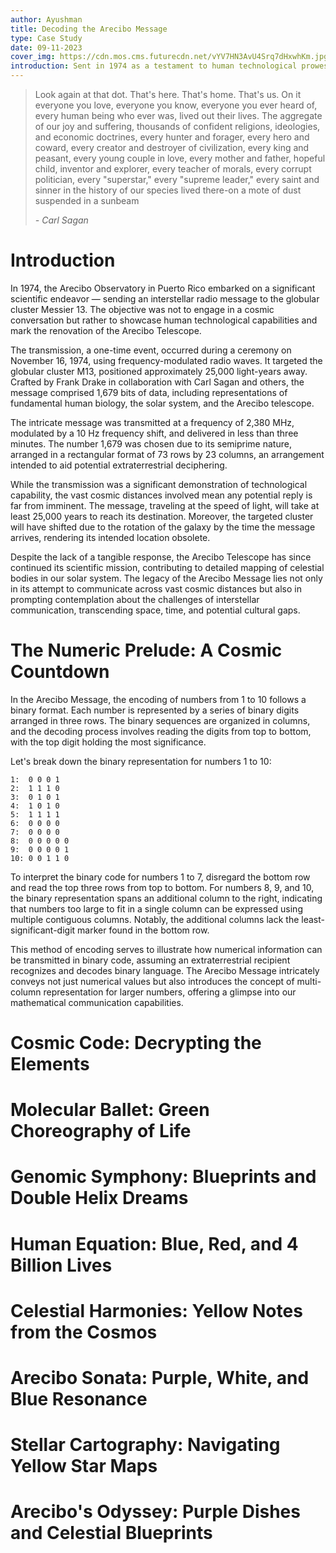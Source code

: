 ```yaml
---
author: Ayushman
title: Decoding the Arecibo Message
type: Case Study
date: 09-11-2023
cover_img: https://cdn.mos.cms.futurecdn.net/vYV7HN3AvU4Srq7dHxwhKm.jpg
introduction: Sent in 1974 as a testament to human technological prowess, this interstellar radio message carried essential details about Earth and humanity. Rather than a sincere attempt at extraterrestrial communication, it stood as a symbolic showcase of our technological achievements.
---
```


> Look again at that dot. That's here. That's home. That's us. On it everyone you love, everyone you know, everyone you ever heard of, every human being who ever was, lived out their lives. The aggregate of our joy and suffering, thousands of confident religions, ideologies, and economic doctrines, every hunter and forager, every hero and coward, every creator and destroyer of civilization, every king and peasant, every young couple in love, every mother and father, hopeful child, inventor and explorer, every teacher of morals, every corrupt politician, every "superstar," every "supreme leader," every saint and sinner in the history of our species lived there-on a mote of dust suspended in a sunbeam
>
> *- Carl Sagan*

# Introduction

In 1974, the Arecibo Observatory in Puerto Rico embarked on a significant scientific endeavor — sending an interstellar radio message to the globular cluster Messier 13. The objective was not to engage in a cosmic conversation but rather to showcase human technological capabilities and mark the renovation of the Arecibo Telescope.

The transmission, a one-time event, occurred during a ceremony on November 16, 1974, using frequency-modulated radio waves. It targeted the globular cluster M13, positioned approximately 25,000 light-years away. Crafted by Frank Drake in collaboration with Carl Sagan and others, the message comprised 1,679 bits of data, including representations of fundamental human biology, the solar system, and the Arecibo telescope.

The intricate message was transmitted at a frequency of 2,380 MHz, modulated by a 10 Hz frequency shift, and delivered in less than three minutes. The number 1,679 was chosen due to its semiprime nature, arranged in a rectangular format of 73 rows by 23 columns, an arrangement intended to aid potential extraterrestrial deciphering.

While the transmission was a significant demonstration of technological capability, the vast cosmic distances involved mean any potential reply is far from imminent. The message, traveling at the speed of light, will take at least 25,000 years to reach its destination. Moreover, the targeted cluster will have shifted due to the rotation of the galaxy by the time the message arrives, rendering its intended location obsolete.

Despite the lack of a tangible response, the Arecibo Telescope has since continued its scientific mission, contributing to detailed mapping of celestial bodies in our solar system. The legacy of the Arecibo Message lies not only in its attempt to communicate across vast cosmic distances but also in prompting contemplation about the challenges of interstellar communication, transcending space, time, and potential cultural gaps.

# The Numeric Prelude: A Cosmic Countdown

In the Arecibo Message, the encoding of numbers from 1 to 10 follows a binary format. Each number is represented by a series of binary digits arranged in three rows. The binary sequences are organized in columns, and the decoding process involves reading the digits from top to bottom, with the top digit holding the most significance.

Let's break down the binary representation for numbers 1 to 10:

```
1:  0 0 0 1
2:  1 1 1 0
3:  0 1 0 1
4:  1 0 1 0
5:  1 1 1 1
6:  0 0 0 0
7:  0 0 0 0
8:  0 0 0 0 0
9:  0 0 0 0 1
10: 0 0 1 1 0
```

To interpret the binary code for numbers 1 to 7, disregard the bottom row and read the top three rows from top to bottom. For numbers 8, 9, and 10, the binary representation spans an additional column to the right, indicating that numbers too large to fit in a single column can be expressed using multiple contiguous columns. Notably, the additional columns lack the least-significant-digit marker found in the bottom row.

This method of encoding serves to illustrate how numerical information can be transmitted in binary code, assuming an extraterrestrial recipient recognizes and decodes binary language. The Arecibo Message intricately conveys not just numerical values but also introduces the concept of multi-column representation for larger numbers, offering a glimpse into our mathematical communication capabilities.

# Cosmic Code: Decrypting the Elements

# Molecular Ballet: Green Choreography of Life

# Genomic Symphony: Blueprints and Double Helix Dreams

# Human Equation: Blue, Red, and 4 Billion Lives

# Celestial Harmonies: Yellow Notes from the Cosmos

# Arecibo Sonata: Purple, White, and Blue Resonance

# Stellar Cartography: Navigating Yellow Star Maps

# Arecibo's Odyssey: Purple Dishes and Celestial Blueprints
